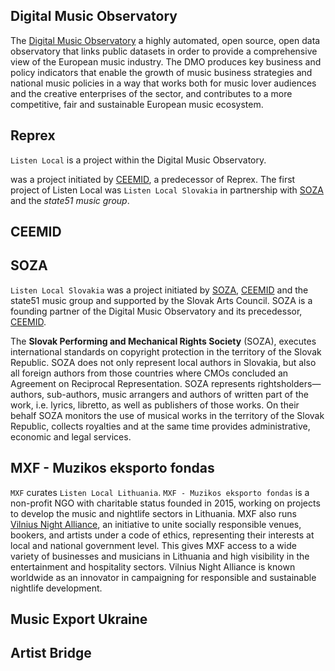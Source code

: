 ## Digital Music Observatory {.unnumbered #dmo}

The [Digital Music Observatory](https://music.dataobservatory.eu/) a highly automated, open source, open data observatory that links public datasets in order to provide a comprehensive view of the European music industry. The DMO produces key business and policy indicators that enable the growth of music business strategies and national music policies in a way that works both for music lover audiences and the creative enterprises of the sector, and contributes to a more competitive, fair and sustainable European music ecosystem.

## Reprex {.unnumbered #reprex}

`Listen Local` is a project within the Digital Music Observatory.

was a project initiated by [CEEMID](#CEEMID), a predecessor of Reprex. The first project of Listen Local was `Listen Local Slovakia` in partnership with [SOZA](#SOZA) and the _state51 music group_.

## CEEMID {.unnumbered #ceemid}

## SOZA {.unnumbered #soza}

`Listen Local Slovakia` was a project initiated by [SOZA](#SOZA), [CEEMID](#CEEMID) and the state51 music group and supported by the Slovak Arts Council. SOZA is a founding partner of the Digital Music Observatory and its precedessor, [CEEMID](https://music.dataobservatory.eu/usecase/ceemid/).

The **Slovak Performing and Mechanical Rights Society** (SOZA), executes international standards on copyright protection in the territory of the Slovak Republic. SOZA does not only  represent local authors in Slovakia, but also all foreign authors from those countries where CMOs concluded an Agreement on Reciprocal Representation. SOZA represents rightsholders--- authors, sub-authors, music arrangers and authors of written part of the work, i.e. lyrics, libretto, as well as publishers of those works. On their behalf SOZA monitors the use of musical works in the territory of the Slovak Republic, collects royalties and at the same time provides administrative, economic and legal services. 

## MXF - Muzikos eksporto fondas {.unnumbered #mxf}

`MXF` curates `Listen Local Lithuania`.  `MXF - Muzikos eksporto fondas` is a non-profit NGO with charitable status founded in 2015, working on projects to develop the music and nightlife sectors in Lithuania. MXF also runs [Vilnius Night Alliance](https://vna.lt/), an initiative to unite socially responsible venues, bookers, and artists under a code of ethics, representing their interests at local and national government level. This gives MXF access to a wide variety of businesses and musicians in Lithuania and high visibility in the entertainment and hospitality sectors. Vilnius Night Alliance is known worldwide as an innovator in campaigning for responsible and sustainable nightlife development.


## Music Export Ukraine {.unnumbered #meu}


## Artist Bridge {.unnumbered #artistbridge}